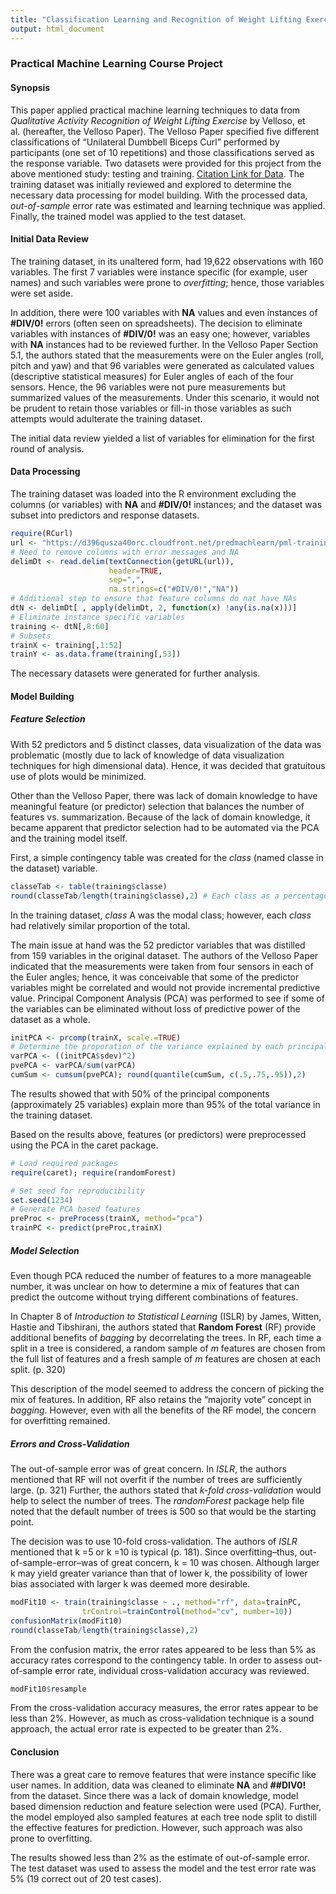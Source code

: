 ```yaml
---
title: "Classification Learning and Recognition of Weight Lifting Exercises"
output: html_document
---
```

### Practical Machine Learning Course Project 
#### Synopsis
This paper applied practical machine learning techniques to data from *Qualitative Activity Recognition of Weight Lifting Exercise* by Velloso, et al. (hereafter, the Velloso Paper). The Velloso Paper specified five different classifications of "Unilateral Dumbbell Biceps Curl" performed by participants (one set of 10 repetitions) and those classifications served as the response variable. Two datasets were provided for this project from the above mentioned study: testing and training. [Citation Link for Data](http://groupware.les.inf.puc-rio.br/har). The training dataset was initially reviewed and explored to determine the necessary data processing for model building. With the processed data,
*out-of-sample* error rate was estimated and learning technique was applied. Finally, the trained model was applied to the test dataset.

#### Initial Data Review
The training dataset, in its unaltered form, had 19,622 observations with 160 variables. The first 7 variables were instance specific (for example, user names) and such variables were prone to *overfitting*; hence, those variables were set aside.

In addition, there were 100 variables with **NA** values and even instances of **#DIV/0!** errors (often seen on spreadsheets). The decision to eliminate variables with instances of **#DIV/0!** was an easy one; however, variables with **NA** instances had to be reviewed further. In the Velloso Paper Section 5.1, the authors stated that the measurements were on the Euler angles (roll, pitch and yaw) and that 96 variables were generated as calculated values (descriptive statistical measures) for Euler angles of each of the four sensors. Hence, the 96 variables were not pure measurements but summarized values of the 
measurements. Under this scenario, it would not be prudent to retain those variables or fill-in those variables as such attempts would adulterate the training dataset.

The initial data review yielded a list of variables for elimination for the first round of analysis.

#### Data Processing
The training dataset was loaded into the R environment excluding the columns (or variables) with **NA** and **#DIV/0!** instances; and the dataset was subset into predictors and response datasets.
```r
require(RCurl)
url <- "https://d396qusza40orc.cloudfront.net/predmachlearn/pml-training.csv"
# Need to remove columns with error messages and NA
delimDt <- read.delim(textConnection(getURL(url)),
                      header=TRUE,
                      sep=",",
                      na.strings=c("#DIV/0!","NA"))
# Additional step to ensure that feature columns do nat have NAs
dtN <- delimDt[ , apply(delimDt, 2, function(x) !any(is.na(x)))]
# Eliminate instance specific variables
training <- dtN[,8:60]
# Subsets
trainX <- training[,1:52]
trainY <- as.data.frame(training[,53])
```
The necessary datasets were generated for further analysis.

#### Model Building

##### Feature Selection
With 52 predictors and 5 distinct classes, data visualization of the data was problematic (mostly due to lack of knowledge of data visualization techniques for high dimensional data). Hence, it was decided that gratuitous use of plots would be minimized. 

Other than the Velloso Paper, there was lack of domain knowledge to have meaningful feature (or predictor) selection that balances the number of features vs. summarization. Because of the lack of domain knowledge, it became apparent that predictor selection had to be automated via the PCA and the training model itself.

First, a simple contingency table was created for the *class* (named classe in the dataset) variable.
```r
classeTab <- table(training$classe)
round(classeTab/length(training$classe),2) # Each class as a percentage of total 
```
In the training dataset, *class* A was the modal class; however, each *class* had relatively similar proportion of the total. 

The main issue at hand was the 52 predictor variables that was distilled from 159 variables in the original dataset. The authors of the Velloso Paper indicated that the measurements were taken from four sensors in each of the Euler angles; hence, it was conceivable that some of the predictor variables might be correlated and would not provide incremental predictive value. Principal Component Analysis (PCA) was performed to see if some of the variables can be eliminated without loss of predictive power of the dataset as a whole.

```r
initPCA <- prcomp(trainX, scale.=TRUE)
# Determine the proporation of the variance explained by each principal component
varPCA <- ((initPCA$sdev)^2)
pvePCA <- varPCA/sum(varPCA)
cumSum <- cumsum(pvePCA); round(quantile(cumSum, c(.5,.75,.95)),2)
```
The results showed that with 50% of the principal components (approximately 25 variables) explain more than 95% of the total variance in the training dataset.

Based on the results above, features (or predictors) were preprocessed using the PCA in the caret package.
```r
# Load required packages
require(caret); require(randomForest)
```
```r
# Set seed for reproducibility
set.seed(1234)
# Generate PCA based features
preProc <- preProcess(trainX, method="pca")
trainPC <- predict(preProc,trainX)
```
##### Model Selection
Even though PCA reduced the number of features to a more manageable number, it was unclear on how to determine a mix of features that can predict the outcome without trying different combinations of
features. 

In Chapter 8 of *Introduction to Statistical Learning* (ISLR) by James, Witten, Hastie and Tibshirani, the authors stated that **Random Forest** (RF) provide additional benefits of *bagging* by decorrelating the trees. In RF, each time a split in a tree is considered, a random sample of *m* features are chosen from the full list of features and a fresh sample of *m* features are chosen at each split. (p. 320)

This description of the model seemed to address the concern of picking the mix of features. In addition, RF also retains the "majority vote" concept in *bagging*. However, even with all the benefits of the RF model, the concern for overfitting remained.

##### Errors and Cross-Validation
The out-of-sample error was of great concern. In *ISLR*, the authors mentioned that RF will not overfit if the number of trees are sufficiently large. (p. 321) Further, the authors stated that *k-fold cross-validation* would help to select the number of trees. The *randomForest* package help file noted that the default number of trees is 500 so that would be the starting point.

The decision was to use 10-fold cross-validation. The authors of *ISLR* mentioned that k =5 or k =10 is typical (p. 181). Since overfitting--thus, out-of-sample-error--was of great concern, k = 10 was chosen. Although larger k may yield greater variance than that of lower k, the possibility of lower bias 
associated with larger k was deemed more desirable.

```r
modFit10 <- train(training$classe ~ ., method="rf", data=trainPC,
                trControl=trainControl(method="cv", number=10))
confusionMatrix(modFit10)
round(classeTab/length(training$classe),2)
```
From the confusion matrix, the error rates appeared to be less than 5% as accuracy rates correspond to the contingency table. In order to assess out-of-sample error rate, individual cross-validation accuracy was reviewed.
```r
modFit10$resample
```
From the cross-validation accuracy measures, the error rates appear to be less than 2%. However, as much as cross-validation technique is a sound approach, the actual error rate is expected to be greater than
2%. 

#### Conclusion
There was a great care to remove features that were instance specific like user names. In addition, data was cleaned to eliminate **NA** and **##DIV0!** from the dataset. Since there was a lack of domain knowledge, model based dimension reduction and feature selection were used (PCA). Further, the model employed also sampled features at each tree node split to distill the effective features for prediction. However, such approach was also prone to overfitting. 

The results showed less than 2% as the estimate of out-of-sample error. The test dataset was used to assess the model and the test error rate was 5% (19 correct out of 20 test cases).